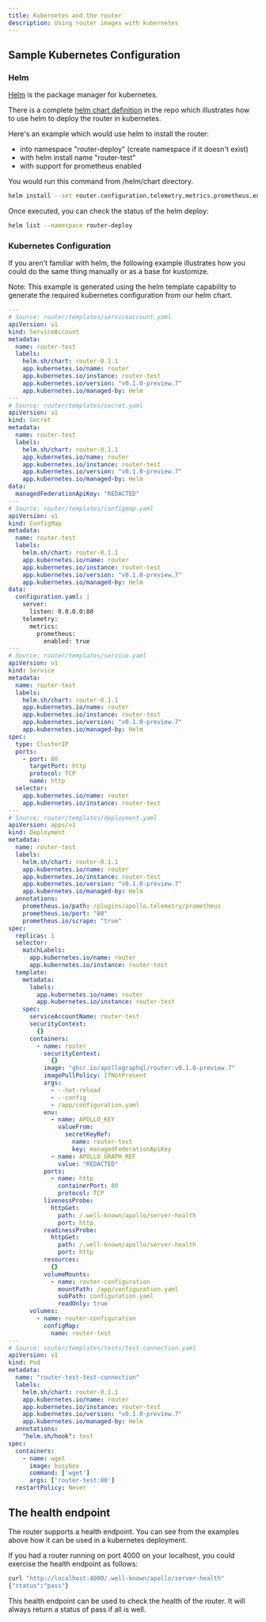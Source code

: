 ```yaml
---
title: Kubernetes and the router
description: Using router images with kubernetes
---
```



## Sample Kubernetes Configuration

### Helm

[Helm](https://helm.sh) is the package manager for kubernetes.

There is a complete [helm chart definition](https://github.com/apollographql/router/tree/main/helm/chart/router) in the repo which illustrates how to use helm to deploy the router in kubernetes.

Here's an example which would use helm to install the router:
 - into namespace "router-deploy" (create namespace if it doesn't exist)
 - with helm install name "router-test"
 - with support for prometheus enabled

You would run this command from <repo>/helm/chart directory.

```bash
helm install --set router.configuration.telemetry.metrics.prometheus.enabled=true --set managedFederation.apiKey="REDACTED" --set managedFederation.graphRef="REDACTED" --create-namespace --namespace router-deploy router-test router --values router/values.yaml
```

Once executed, you can check the status of the helm deploy:

```bash
helm list --namespace router-deploy
```

### Kubernetes Configuration

If you aren't familiar with helm, the following example illustrates how you could do the same thing manually or as a base for kustomize.

Note: This example is generated using the helm template capability to generate the required kubernetes configuration from our helm chart.

```yaml
---
# Source: router/templates/serviceaccount.yaml
apiVersion: v1
kind: ServiceAccount
metadata:
  name: router-test
  labels:
    helm.sh/chart: router-0.1.1
    app.kubernetes.io/name: router
    app.kubernetes.io/instance: router-test
    app.kubernetes.io/version: "v0.1.0-preview.7"
    app.kubernetes.io/managed-by: Helm
---
# Source: router/templates/secret.yaml
apiVersion: v1
kind: Secret
metadata:
  name: router-test
  labels:
    helm.sh/chart: router-0.1.1
    app.kubernetes.io/name: router
    app.kubernetes.io/instance: router-test
    app.kubernetes.io/version: "v0.1.0-preview.7"
    app.kubernetes.io/managed-by: Helm
data:
  managedFederationApiKey: "REDACTED"
---
# Source: router/templates/configmap.yaml
apiVersion: v1
kind: ConfigMap
metadata:
  name: router-test
  labels:
    helm.sh/chart: router-0.1.1
    app.kubernetes.io/name: router
    app.kubernetes.io/instance: router-test
    app.kubernetes.io/version: "v0.1.0-preview.7"
    app.kubernetes.io/managed-by: Helm
data:
  configuration.yaml: |
    server:
      listen: 0.0.0.0:80
    telemetry:
      metrics:
        prometheus:
          enabled: true
---
# Source: router/templates/service.yaml
apiVersion: v1
kind: Service
metadata:
  name: router-test
  labels:
    helm.sh/chart: router-0.1.1
    app.kubernetes.io/name: router
    app.kubernetes.io/instance: router-test
    app.kubernetes.io/version: "v0.1.0-preview.7"
    app.kubernetes.io/managed-by: Helm
spec:
  type: ClusterIP
  ports:
    - port: 80
      targetPort: http
      protocol: TCP
      name: http
  selector:
    app.kubernetes.io/name: router
    app.kubernetes.io/instance: router-test
---
# Source: router/templates/deployment.yaml
apiVersion: apps/v1
kind: Deployment
metadata:
  name: router-test
  labels:
    helm.sh/chart: router-0.1.1
    app.kubernetes.io/name: router
    app.kubernetes.io/instance: router-test
    app.kubernetes.io/version: "v0.1.0-preview.7"
    app.kubernetes.io/managed-by: Helm
  annotations:
    prometheus.io/path: /plugins/apollo.telemetry/prometheus
    prometheus.io/port: "80"
    prometheus.io/scrape: "true"
spec:
  replicas: 1
  selector:
    matchLabels:
      app.kubernetes.io/name: router
      app.kubernetes.io/instance: router-test
  template:
    metadata:
      labels:
        app.kubernetes.io/name: router
        app.kubernetes.io/instance: router-test
    spec:
      serviceAccountName: router-test
      securityContext:
        {}
      containers:
        - name: router
          securityContext:
            {}
          image: "ghcr.io/apollographql/router:v0.1.0-preview.7"
          imagePullPolicy: IfNotPresent
          args:
            - --hot-reload
            - --config
            - /app/configuration.yaml
          env:
            - name: APOLLO_KEY
              valueFrom:
                secretKeyRef:
                  name: router-test
                  key: managedFederationApiKey
            - name: APOLLO_GRAPH_REF
              value: "REDACTED"
          ports:
            - name: http
              containerPort: 80
              protocol: TCP
          livenessProbe:
            httpGet:
              path: /.well-known/apollo/server-health
              port: http
          readinessProbe:
            httpGet:
              path: /.well-known/apollo/server-health
              port: http
          resources:
            {}
          volumeMounts:
            - name: router-configuration
              mountPath: /app/configuration.yaml
              subPath: configuration.yaml
              readOnly: true
      volumes:
        - name: router-configuration
          configMap:
            name: router-test
---
# Source: router/templates/tests/test-connection.yaml
apiVersion: v1
kind: Pod
metadata:
  name: "router-test-test-connection"
  labels:
    helm.sh/chart: router-0.1.1
    app.kubernetes.io/name: router
    app.kubernetes.io/instance: router-test
    app.kubernetes.io/version: "v0.1.0-preview.7"
    app.kubernetes.io/managed-by: Helm
  annotations:
    "helm.sh/hook": test
spec:
  containers:
    - name: wget
      image: busybox
      command: ['wget']
      args: ['router-test:80']
  restartPolicy: Never
```

## The health endpoint

The router supports a health endpoint. You can see from the examples above how it can be used in a kubernetes deployment.

If you had a router running on port 4000 on your localhost, you could exercise the health endpoint as follows:

```bash
curl "http://localhost:4000/.well-known/apollo/server-health"
{"status":"pass"}
```

This health endpoint can be used to check the health of the router. It will always return a status of pass if all is well.

